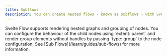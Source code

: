 ```yaml
---
title: Subflows
description: You can create nested flows - known as subflows - with Svelte Flow. Here you can see how to implement them.
---
```



<ExampleLayout>
Svelte Flow supports rendering nested graphs and grouping of nodes. You can configure the behaviour of the child nodes using `extent: parent` and render group elements without handles by passing `type: group` to the node configuration. See [Sub Flows](/learn/guides/sub-flows) for more information.

<ExampleViewer codePath="examples/layout/subflows" />

</ExampleLayout>
